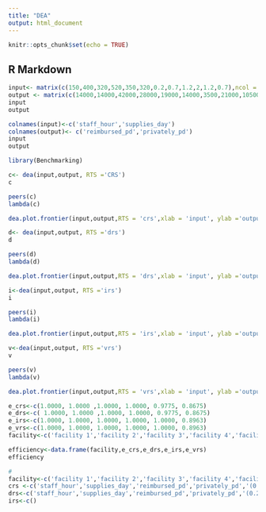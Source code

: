 ---
title: "DEA"
output: html_document
---

```{r setup, include=FALSE}
knitr::opts_chunk$set(echo = TRUE)
```

## R Markdown

```{r}
input<- matrix(c(150,400,320,520,350,320,0.2,0.7,1.2,2,1.2,0.7),ncol = 2)
output <- matrix(c(14000,14000,42000,28000,19000,14000,3500,21000,10500,42000,25000,15000),ncol = 2)
input
output
```


```{r}
colnames(input)<-c('staff_hour','supplies_day')
colnames(output)<- c('reimbursed_pd','privately_pd')
input
output
```
```{r}
library(Benchmarking)
```

```{r}
c<- dea(input,output, RTS ='CRS')
c
```

```{r}
peers(c)
lambda(c)
```

```{r}
dea.plot.frontier(input,output,RTS = 'crs',xlab = 'input', ylab ='output',main ='Input vs Output using CRS')
```

```{r}
d<- dea(input,output, RTS ='drs')
d
```


```{r}
peers(d)
lambda(d)
```
```{r}
dea.plot.frontier(input,output,RTS = 'drs',xlab = 'input', ylab ='output',main ='Input vs Output using DRS')

```

```{r}
i<-dea(input,output, RTS ='irs')
i
```


```{r}
peers(i)
lambda(i)
```

```{r}
dea.plot.frontier(input,output,RTS = 'irs',xlab = 'input', ylab ='output',main ='Input vs Output using IRS')
```


```{r}
v<-dea(input,output, RTS ='vrs')
v

```

```{r}
peers(v)
lambda(v)
```

```{r}
dea.plot.frontier(input,output,RTS = 'vrs',xlab = 'input', ylab ='output',main ='Input vs Output using VRS')
```


```{r}
e_crs<-c(1.0000, 1.0000 ,1.0000, 1.0000, 0.9775, 0.8675)
e_drs<-c( 1.0000, 1.0000 ,1.0000, 1.0000, 0.9775, 0.8675)
e_irs<-c(1.0000, 1.0000, 1.0000, 1.0000, 1.0000, 0.8963)
e_vrs<-c(1.0000, 1.0000, 1.0000, 1.0000, 1.0000, 0.8963)
facility<-c('facility 1','facility 2','facility 3','facility 4','facility 5', 'facility 6')
```

```{r}
efficiency<-data.frame(facility,e_crs,e_drs,e_irs,e_vrs)
efficiency
```




```{r}
#
facility<-c('facility 1','facility 2','facility 3','facility 4','facility 5', 'facility 6')
crs <-c('staff_hour','supplies_day','reimbursed_pd','privately_pd','(0.20)*staff_hour + (0.08)*supplies_day + (0)*reimbursed_pd + (0.53)*privately_pd',' (0.34)*staff_hour+(0.39)*supplies_day  (0)+ (0.13)*supplies_day')
drs<-c('staff_hour','supplies_day','reimbursed_pd','privately_pd','(0.20)*staff_hour + (0.08)*supplies_day + (0)*reimbursed_pd + (0.53)*privately_pd',' (0.34)*staff_hour+(0.39)*supplies_day  (0)+ (0.13)*supplies_day')
irs<-c()
```

